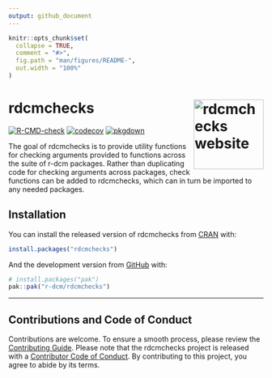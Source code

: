 ```yaml
---
output: github_document
---
```


<!-- README.md is generated from README.Rmd. Please edit that file -->

```r
knitr::opts_chunk$set(
  collapse = TRUE,
  comment = "#>",
  fig.path = "man/figures/README-",
  out.width = "100%"
)
```

# rdcmchecks <a href="https://rdcmchecks.r-dcm.org"><img src="man/figures/logo.png" align="right" height="138" alt="rdcmchecks website" /></a>

<!-- badges: start -->
[![R-CMD-check](https://github.com/r-dcm/rdcmchecks/actions/workflows/R-CMD-check.yaml/badge.svg)](https://github.com/r-dcm/rdcmchecks/actions/workflows/R-CMD-check.yaml)
[![codecov](https://codecov.io/gh/r-dcm/rdcmchecks/graph/badge.svg?token=HiCeAU9gah)](https://app.codecov.io/gh/r-dcm/rdcmchecks)
[![pkgdown](https://github.com/r-dcm/rdcmchecks/actions/workflows/pkgdown.yaml/badge.svg)](https://github.com/r-dcm/rdcmchecks/actions/workflows/pkgdown.yaml)
<!-- badges: end -->

The goal of rdcmchecks is to provide utility functions for checking arguments provided to functions across the suite of r-dcm packages.
Rather than duplicating code for checking arguments across packages, check functions can be added to rdcmchecks, which can in turn be imported to any needed packages.

## Installation

You can install the released version of rdcmchecks from [CRAN](https://cran.r-project.org/) with:

```r
install.packages("rdcmchecks")
```

And the development version from [GitHub](https://github.com/) with:

``` r
# install.packages("pak")
pak::pak("r-dcm/rdcmchecks")
```

---

## Contributions and Code of Conduct

Contributions are welcome.
To ensure a smooth process, please review the [Contributing Guide](https://dcmdata.r-dcm.org/CONTRIBUTING.html).
Please note that the rdcmchecks project is released with a [Contributor Code of Conduct](https://rdcmchecks.r-dcm.org/CODE_OF_CONDUCT.html).
By contributing to this project, you agree to abide by its terms.
